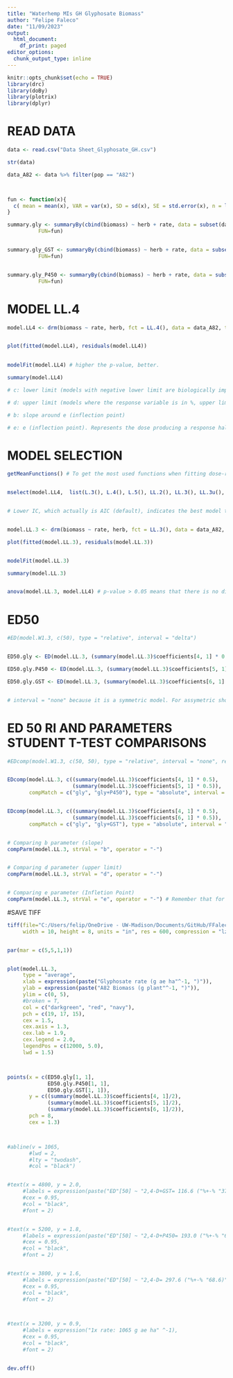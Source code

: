 ```yaml
---
title: "Waterhemp MIs GH Glyphosate Biomass"
author: "Felipe Faleco"
date: "11/09/2023"
output:
  html_document:
    df_print: paged
editor_options: 
  chunk_output_type: inline
---
```


```r

knitr::opts_chunk$set(echo = TRUE)
library(drc)
library(doBy)
library(plotrix)
library(dplyr)

```


# READ DATA

```r

data <- read.csv("Data Sheet_Glyphosate_GH.csv")

str(data)

data_A82 <- data %>% filter(pop == "A82")



fun <- function(x){
  c( mean = mean(x), VAR = var(x), SD = sd(x), SE = std.error(x), n = length(x))
}

summary.gly <- summaryBy(cbind(biomass) ~ herb + rate, data = subset(data_A82, herb=="gly"),
          FUN=fun)


summary.gly_GST <- summaryBy(cbind(biomass) ~ herb + rate, data = subset(data_A82, herb=="gly+GST"),
          FUN=fun)


summary.gly_P450 <- summaryBy(cbind(biomass) ~ herb + rate, data = subset(data_A82, herb=="gly+P450"),
          FUN=fun)


```



# MODEL LL.4

```r

model.LL4 <- drm(biomass ~ rate, herb, fct = LL.4(), data = data_A82, type = "continuous")


plot(fitted(model.LL4), residuals(model.LL4))

                
modelFit(model.LL4) # higher the p-value, better.

summary(model.LL4) 

# c: lower limit (models with negative lower limit are biologically impossible. E.g., negative biomass, negative % biomass reduction, or negative % control)

# d: upper limit (models where the response variable is in %, upper limit bigger than 100% are biologically impossible. E.g., % biomass reduction, % control)

# b: slope around e (inflection point)

# e: e (inflection point). Represents the dose producing a response halfway between the u and l parameters (ED50)

```



# MODEL SELECTION

```r

getMeanFunctions() # To get the most used functions when fitting dose-response curves.


mselect(model.LL4,  list(L.3(), L.4(), L.5(), LL.2(), LL.3(), LL.3u(), LL.4(), LL.5(), W1.2(), W1.3(), W1.4(), W2.2(), W2.3(), W2.4(), BC.4(), BC.5(), LL2.2(), LL2.3(), LL2.3u(), LL2.4(), LL2.5(), AR.2(), AR.3(), MM.2(), MM.3(), baro5()), linreg = T)


# Lower IC, which actually is AIC (default), indicates the best model to be used. On the other hand, the highest the Lack of Fit, better the model. The two-, three-, and four-parameter log-logistic models are are symmetrical around the inflection point (parameter "e") while others (e.g. fiveparameter log-logistic, Gompertz, and Weibull) are asymmetrical. In symmetrical models, the parameter "e" and relative ED50 are identical, that is, they both indicate the dose that reduces the response midway between the upper and lower limits. In asymmetrical models, however, the parameter "e" does not have the same meaning as in symmetrical models, even though it is still the location of the inflection point. Therefore, in asymmetrical models, ED50 should be estimated as "absolute" and not relative.


model.LL.3 <- drm(biomass ~ rate, herb, fct = LL.3(), data = data_A82, type = "continuous")

plot(fitted(model.LL.3), residuals(model.LL.3))


modelFit(model.LL.3)

summary(model.LL.3)


anova(model.LL.3, model.LL4) # p-value > 0.05 means that there is no difference between models. Therefore, we can use model W1.3

```



# ED50

```r

#ED(model.W1.3, c(50), type = "relative", interval = "delta")


ED50.gly <- ED(model.LL.3, (summary(model.LL.3)$coefficients[4, 1] * 0.5), clevel = "gly", type = "absolute", interval = "none")

ED50.gly.P450 <- ED(model.LL.3, (summary(model.LL.3)$coefficients[5, 1] * 0.5), clevel = "gly+P450", type = "absolute", interval = "none")

ED50.gly.GST <- ED(model.LL.3, (summary(model.LL.3)$coefficients[6, 1] * 0.5), clevel = "gly+GST", type = "absolute", interval = "none")


# interval = "none" because it is a symmetric model. For assymetric should use "delta"

```


# ED 50 RI AND PARAMETERS STUDENT T-TEST COMPARISONS

```r

#EDcomp(model.W1.3, c(50, 50), type = "relative", interval = "none", reverse = F)


EDcomp(model.LL.3, c((summary(model.LL.3)$coefficients[4, 1] * 0.5),
                     (summary(model.LL.3)$coefficients[5, 1] * 0.5)), 
       compMatch = c("gly", "gly+P450"), type = "absolute", interval = "none", reverse = T)


EDcomp(model.LL.3, c((summary(model.LL.3)$coefficients[4, 1] * 0.5),
                     (summary(model.LL.3)$coefficients[6, 1] * 0.5)), 
       compMatch = c("gly", "gly+GST"), type = "absolute", interval = "none", reverse = T)


# Comparing b parameter (slope)
compParm(model.LL.3, strVal = "b", operator = "-")


# Comparing d parameter (upper limit)
compParm(model.LL.3, strVal = "d", operator = "-")


# Comparing e parameter (Infletion Point)
compParm(model.LL.3, strVal = "e", operator = "-") # Remember that for assymetric models, the paramenter"e" does not reflect the ED50. 


```



#SAVE TIFF

```r

tiff(file="C:/Users/felip/OneDrive - UW-Madison/Documents/GitHub/FFaleco/PhD/PhD Projects/Waterhemp/Metabolism Inhibitors/GH/Glyphosate/Glyphosate_Absolute ED/MIs_Gly_GH_A82_DR Biomass.tiff",
     width = 10, height = 8, units = "in", res = 600, compression = "lzw")


par(mar = c(5,5,1,1))


plot(model.LL.3,
     type = "average",
     xlab = expression(paste("Glyphosate rate (g ae ha"^-1, ")")),
     ylab = expression(paste("A82 Biomass (g plant"^-1, ")")),
     ylim = c(0, 5),
     #broken = T,
     col = c("darkgreen", "red", "navy"),
     pch = c(19, 17, 15),
     cex = 1.5,
     cex.axis = 1.3,
     cex.lab = 1.9,
     cex.legend = 2.0,
     legendPos = c(12000, 5.0),
     lwd = 1.5)



points(x = c(ED50.gly[1, 1],
             ED50.gly.P450[1, 1],
             ED50.gly.GST[1, 1]),
       y = c((summary(model.LL.3)$coefficients[4, 1]/2), 
             (summary(model.LL.3)$coefficients[5, 1]/2),
             (summary(model.LL.3)$coefficients[6, 1]/2)),
       pch = 8,
       cex = 1.3)



#abline(v = 1065, 
       #lwd = 2, 
       #lty = "twodash",
       #col = "black")


#text(x = 4800, y = 2.0, 
     #labels = expression(paste("ED"[50] ~ "2,4-D+GST= 116.6 ("%+-% "37.4)" ^A)),
     #cex = 0.95,
     #col = "black",
     #font = 2)


#text(x = 5200, y = 1.8, 
     #labels = expression(paste("ED"[50] ~ "2,4-D+P450= 193.0 ("%+-% "63.8)" ^AB)),
     #cex = 0.95,
     #col = "black",
     #font = 2)


#text(x = 3800, y = 1.6, 
     #labels = expression(paste("ED"[50] ~ "2,4-D= 297.6 ("%+-% "68.6)" ^B)),
     #cex = 0.95,
     #col = "black",
     #font = 2)



#text(x = 3200, y = 0.9, 
     #labels = expression("1x rate: 1065 g ae ha" ^-1),
     #cex = 0.95,
     #col = "black",
     #font = 2)


dev.off()


```






